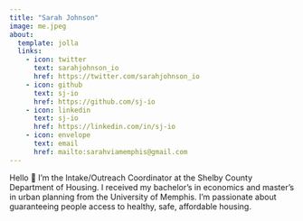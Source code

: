 ```yaml
---
title: "Sarah Johnson"
image: me.jpeg
about:
  template: jolla
  links:
    - icon: twitter
      text: sarahjohnson_io
      href: https://twitter.com/sarahjohnson_io
    - icon: github
      text: sj-io
      href: https://github.com/sj-io
    - icon: linkedin
      text: sj-io
      href: https://linkedin.com/in/sj-io
    - icon: envelope
      text: email
      href: mailto:sarahviamemphis@gmail.com
---
```


Hello 👋 I’m the Intake/Outreach Coordinator at the Shelby County Department of Housing. I received my bachelor’s in economics and master’s in urban planning from the University of Memphis. I’m passionate about guaranteeing people access to healthy, safe, affordable housing.
